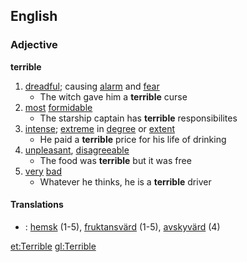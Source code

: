 ==English==
===Adjective===
'''terrible'''
#[[dreadful]]; causing [[alarm]] and [[fear]]
#* The witch gave him a '''terrible''' curse
#[[most]] [[formidable]]
#* The starship captain has '''terrible''' responsibilites
#[[intense]]; [[extreme]] in [[degree]] or [[extent]]
#* He paid a '''terrible''' price for his life of drinking
#[[unpleasant]], [[disagreeable]]
#* The food was '''terrible''' but it was free
#[[very]] [[bad]]
#* Whatever he thinks, he is a '''terrible''' driver

====Translations====
*{{sv}}: [[hemsk]] (1-5), [[fruktansvärd]] (1-5), [[avskyvärd]] (4)

[[et:Terrible]]
[[gl:Terrible]]